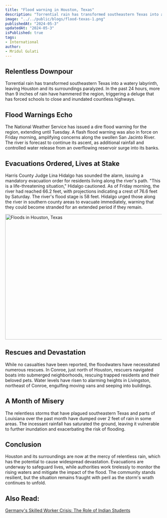 ```yaml
---
title: "Flood warning in Houston, Texas"
description: "Torrential rain has transformed southeastern Texas into a watery labyrinth, leaving Houston and its surroundings paralyzed. In the past 24 hours, more than 9 inches of rain have hammered the region, triggering a deluge that has forced schools to close and inundated countless highways."
image: "../../public/blogs/flood-texas-1.png"
publishedAt: "2024-05-3"
updatedAt: "2024-05-3"
isPublished: true
tags: 
- International
author: 
- Mridul Gulati
---
```


## Relentless Downpour

Torrential rain has transformed southeastern Texas into a watery labyrinth, leaving Houston and its surroundings paralyzed. In the past 24 hours, more than 9 inches of rain have hammered the region, triggering a deluge that has forced schools to close and inundated countless highways.

## Flood Warnings Echo

The National Weather Service has issued a dire flood warning for the region, extending until Tuesday. A flash flood warning was also in force on Friday morning, amplifying concerns along the swollen San Jacinto River. The river is forecast to continue its ascent, as additional rainfall and controlled water release from an overflowing reservoir surge into its banks.

## Evacuations Ordered, Lives at Stake

Harris County Judge Lina Hidalgo has sounded the alarm, issuing a mandatory evacuation order for residents living along the river's path. "This is a life-threatening situation," Hidalgo cautioned. As of Friday morning, the river had reached 66.2 feet, with projections indicating a crest of 76.6 feet by Saturday. The river's flood stage is 58 feet. Hidalgo urged those along the river in southern county areas to evacuate immediately, warning that they could become stranded for an extended period if they remain.

<Image
  src="/blogs/flood-texas-2.png"
  width="718"
  height="404"
  alt="Floods in Houston, Texas"
  sizes="100vw"
/>

## Rescues and Devastation

While no casualties have been reported, the floodwaters have necessitated numerous rescues. In Conroe, just north of Houston, rescuers navigated boats into submerged neighborhoods, rescuing trapped residents and their beloved pets. Water levels have risen to alarming heights in Livingston, northeast of Conroe, engulfing moving vans and seeping into buildings.

## A Month of Misery

The relentless storms that have plagued southeastern Texas and parts of Louisiana over the past month have dumped over 2 feet of rain in some areas. The incessant rainfall has saturated the ground, leaving it vulnerable to further inundation and exacerbating the risk of flooding.

## Conclusion

Houston and its surroundings are now at the mercy of relentless rain, which has the potential to cause widespread devastation. Evacuations are underway to safeguard lives, while authorities work tirelessly to monitor the rising waters and mitigate the impact of the flood. The community stands resilient, but the situation remains fraught with peril as the storm's wrath continues to unfold.

## Also Read: 

[Germany's Skilled Worker Crisis: The Role of Indian Students](https://onlinekhabri.com/blog/germany-skilled-worker-crisis-role-of-india)